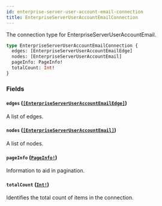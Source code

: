 ```yaml
---
id: enterprise-server-user-account-email-connection
title: EnterpriseServerUserAccountEmailConnection
---
```


The connection type for EnterpriseServerUserAccountEmail.

```graphql
type EnterpriseServerUserAccountEmailConnection {
  edges: [EnterpriseServerUserAccountEmailEdge]
  nodes: [EnterpriseServerUserAccountEmail]
  pageInfo: PageInfo!
  totalCount: Int!
}
```

### Fields

#### `edges` ([`[EnterpriseServerUserAccountEmailEdge]`](/docs/api/objects/enterprise-server-user-account-email-edge))

A list of edges.

#### `nodes` ([`[EnterpriseServerUserAccountEmail]`](/docs/api/objects/enterprise-server-user-account-email))

A list of nodes.

#### `pageInfo` ([`PageInfo!`](/docs/api/objects/page-info))

Information to aid in pagination.

#### `totalCount` ([`Int!`](/docs/api/scalars/int))

Identifies the total count of items in the connection.
